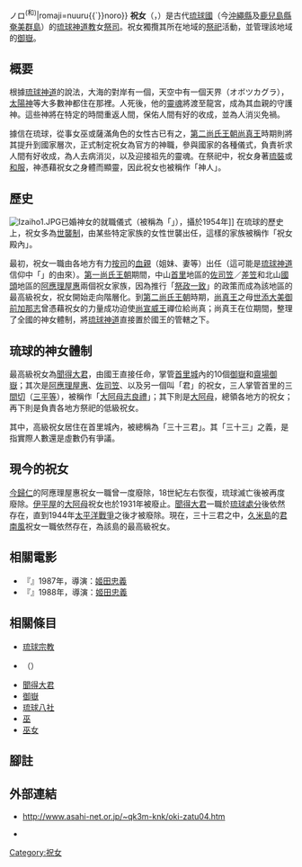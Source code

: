 {{Lewchewan|img=Noro.JPG|imgwidth=150px|caption=昭和初期的祝女|kanji=祝女|kana=ヌール<sup>(琉)</sup><ref>{{cite web|url=http://ryukyu-lang.lib.u-ryukyu.ac.jp/srnh/details.php?ID=SN51340|title=語彙詳細 ― 首里・那覇方言|first=|last=沖縄言語研究センター|website=ryukyu-lang.lib.u-ryukyu.ac.jp|access-date=2012-05-28|archive-date=2016-03-04|archive-url=https://web.archive.org/web/20160304083903/http://ryukyu-lang.lib.u-ryukyu.ac.jp/srnh/details.php?ID=SN51340|dead-url=no}}</ref>{{`}}ノロ<sup>(和)</sup>|romaji=nuuru{{`}}noro}}
'''祝女'''（{{jpn|j=祝女|hg=ノロ|rm=noro|f=y}}，{{ryu|r=祝女|kn=ヌール|rm=nuuru}}）是古代[[琉球國|琉球國]]（今[[沖繩縣|沖繩縣]]及[[鹿兒島縣|鹿兒島縣]][[奄美群島|奄美群島]]）的[[琉球神道教|琉球神道教]]女[[祭司|祭司]]。祝女獨攬其所在地域的[[祭祀|祭祀]]活動，並管理該地域的[[御嶽_(琉球)|御嶽]]。

==概要==
根據[[琉球神道|琉球神道]]的說法，大海的對岸有一個{{link-ja|龍宮 (琉球)|ニライカナイ|龍宮}}，天空中有一個天界（オボツカグラ），[[太陽神|太陽神]]等大多數神都住在那裡。人死後，他的[[靈魂|靈魂]]將渡至龍宮，成為其血親的守護神。這些神將在特定的時間重返人間，保佑人間有好的收成，並為人消災免禍。

據信在琉球，從事女巫或薩滿角色的女性古已有之，[[第二尚氏王朝|第二尚氏王朝]][[尚真王|尚真王]]時期則將其提升到國家層次，正式制定祝女為官方的神職，參與國家的各種儀式，負責祈求人間有好收成，為人去病消災，以及迎接祖先的靈魂。在祭祀中，祝女身著[[琉裝|琉裝]]或[[和服|和服]]，神憑藉祝女之身體而顯靈，因此祝女也被稱作「神人」。

==歷史==
[[File:Izaiho1.JPG|thumb]]已婚神女的就職儀式（被稱為「{{link-ja|イザイホー|イザイホー}}」），攝於1954年]]
在琉球的歷史上，祝女多為[[世襲制|世襲制]]，由某些特定家族的女性世襲出任，這樣的家族被稱作「祝女殿內」。

最初，祝女一職由各地方有力[[按司|按司]]的[[肉親|血親]]（姐妹、妻等）出任（這可能是[[琉球神道|琉球神道]]信仰中「{{link-ja|妹神|おなり神}}」的由來）。[[第一尚氏王朝|第一尚氏王朝]]期間，中山[[首里|首里]]地區的[[佐司笠|佐司笠]]／[[差笠|差笠]]和北山[[國頭郡|國頭]]地區的[[阿應理屋惠|阿應理屋惠]]兩個祝女家族，因為推行「[[祭政一致|祭政一致]]」的政策而成為該地區的最高級祝女，祝女開始走向階層化。到[[第二尚氏王朝|第二尚氏王朝]]時期，[[尚真王|尚真王]]之母[[世添大美御前加那志|世添大美御前加那志]]曾憑藉祝女的力量成功迫使[[尚宣威王|尚宣威王]]禪位給尚真；尚真王在位期間，整理了全國的神女體制，將[[琉球神道|琉球神道]]直接置於國王的管轄之下。

==琉球的神女體制==
最高級祝女為[[聞得大君|聞得大君]]，由國王直接任命，掌管[[首里城|首里城]]內的10個[[御嶽_(琉球)|御嶽]]和[[齋場御嶽|齋場御嶽]]；其次是[[阿應理屋惠|阿應理屋惠]]、[[佐司笠|佐司笠]]、以及另一個叫「君」的祝女，三人掌管首里的三[[間切|間切]]（[[三平等|三平等]]），被稱作「[[大阿母志良禮|大阿母志良禮]]」；其下則是[[大阿母|大阿母]]，總領各地方的祝女；再下則是負責各地方祭祀的低級祝女。

其中，高級祝女居住在首里城內，被總稱為「三十三君」。其「三十三」之義，是指實際人數還是虛數仍有爭議。

==現今的祝女==
[[今歸仁城|今歸仁]]的阿應理屋惠祝女一職曾一度廢除，18世紀左右恢復，琉球滅亡後被再度廢除。[[伊平屋島|伊平屋]]的[[大阿母|大阿母]]祝女也於1931年被廢止。[[聞得大君|聞得大君]]一職於[[琉球處分|琉球處分]]後依然存在，直到1944年[[太平洋戰爭|太平洋戰爭]]之後才被廢除。現在，三十三君之中，[[久米島|久米島]]的[[君南風|君南風]]祝女一職依然存在，為該島的最高級祝女。

== 相關電影 ==
*『{{lang|ja|奄美のノロのまつり}}』1987年，導演：[[姬田忠義|姬田忠義]]
*『{{lang|ja|奄美のノロのまつり　その２}}』1988年，導演：[[姬田忠義|姬田忠義]]

== 相關條目 ==
* [[琉球宗教|琉球宗教]]
* {{link-ja|世救|ユタ}}（{{lang|ja|ユタ}}）
* [[聞得大君|聞得大君]]
* [[御嶽_(琉球)|御嶽]]
* [[琉球八社|琉球八社]]
* [[巫|巫]]
* [[巫女|巫女]]

== 腳註 ==
{{reflist}}

== 外部連結 ==
* {{ja}}http://www.asahi-net.or.jp/~qk3m-knk/oki-zatu04.htm {{Wayback|url=http://www.asahi-net.or.jp/~qk3m-knk/oki-zatu04.htm |date=20120115030433 }}
* {{ja}}[https://web.archive.org/web/20080415202614/http://www.library.pref.okinawa.jp/okilib/syuzou/syurikochizu/kaisetsu2.html {{lang|ja|沖縄県立図書館－収蔵資料／首里古地図／資料解説}}]


[[Category:祝女|Category:祝女]]